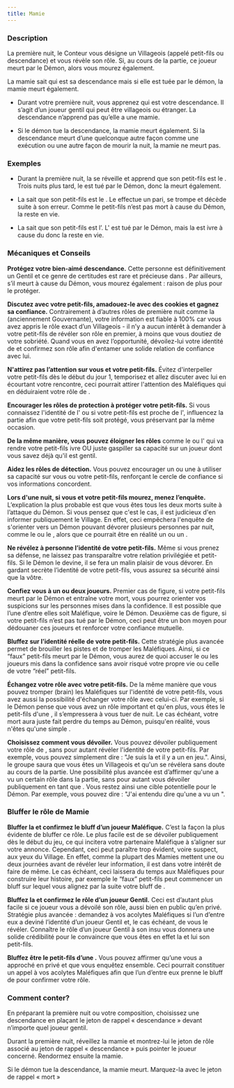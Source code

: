 ```yaml
---
title: Mamie
---
```



<Role MAMIE header />

### Description

La première nuit, le Conteur vous désigne un Villageois (appelé petit-fils ou descendance) et vous révèle son rôle. Si, au cours de la partie, ce joueur meurt par le Démon, alors vous mourez également.

La mamie sait qui est sa descendance mais si elle est tuée par le démon, la mamie meurt également.

-   Durant votre première nuit, vous apprenez qui est votre descendance. Il s’agit d’un joueur gentil qui peut être villageois ou étranger. La descendance n’apprend pas qu’elle a une mamie.

-   Si le démon tue la descendance, la mamie meurt également. Si la descendance meurt d’une quelconque autre façon comme une exécution ou une autre façon de mourir la nuit, la mamie ne meurt pas.

### Exemples

- Durant la première nuit, la <Role MAMIE /> se réveille et apprend que son petit-fils est le <Role PROFESSEUR />. Trois nuits plus tard, le <Role PROFESSEUR /> est tué par le Démon, donc la <Role MAMIE /> meurt également.

- La <Role MAMIE /> sait que son petit-fils est le <Role PARIEUR />. Le <Role PARIEUR /> effectue un pari, se trompe et décède suite à son erreur. Comme le petit-fils n’est pas mort à cause du Démon, la <Role MAMIE /> reste en vie.

- La <Role MAMIE /> sait que son petit-fils est l’<Role INVENTEUR />. L'<Role INVENTEUR /> est tué par le Démon, mais la <Role MAMIE /> est ivre à cause du <Role MARIN /> donc la <Role MAMIE /> reste en vie.

### Mécaniques et Conseils

**Protégez votre bien-aimé descendance.** Cette personne est définitivement un Gentil et ce genre de certitudes est rare et précieuse dans <Module BAD_MOON_RISING />. Par ailleurs, s’il meurt à cause du Démon, vous mourez également : raison de plus pour le protéger.

**Discutez avec votre petit-fils, amadouez-le avec des cookies et gagnez sa confiance.** Contrairement à d’autres rôles de première nuit comme la <Role LAVANDIERE /> (anciennement Gouvernante), votre information est fiable à 100% car vous avez appris le rôle exact d’un Villageois - il n’y a aucun intérêt à demander à votre petit-fils de révéler son rôle en premier, à moins que vous doutiez de votre sobriété. Quand vous en avez l’opportunité, dévoilez-lui votre identité de <Role MAMIE /> et confirmez son rôle afin d'entamer une solide relation de confiance avec lui.

**N'attirez pas l’attention sur vous et votre petit-fils.** Évitez d'interpeller votre petit-fils dès le début du jour 1, temporisez et allez discuter avec lui en écourtant votre rencontre, ceci pourrait attirer l'attention des Maléfiques qui en déduiraient votre rôle de <Role MAMIE />.

**Encourager les rôles de protection à protéger votre petit-fils.** Si vous connaissez l'identité de l'<Role AUBERGISTE /> ou si votre petit-fils est proche de l'<Role HERBORISTE />, influencez la partie afin que votre petit-fils soit protégé, vous préservant par la même occasion.

**De la même manière, vous pouvez éloigner les rôles** comme le <Role MARIN /> ou l'<Role EXORCISTE /> qui va rendre votre petit-fils ivre OU juste gaspiller sa capacité sur un joueur dont vous savez déjà qu'il est gentil.

**Aidez les rôles de détection.**  Vous pouvez encourager un <Role PARIEUR /> ou une <Role FEMME_DE_CHAMBRE /> à utiliser sa capacité sur vous ou votre petit-fils, renforçant le cercle de confiance si vos informations concordent.

**Lors d'une nuit, si vous et votre petit-fils mourez, menez l’enquête.** L’explication la plus probable est que vous êtes tous les deux morts suite à l’attaque du Démon. Si vous pensez que c'est le cas, il est judicieux d'en informer publiquement le Village. En effet, ceci empêchera l'enquête de s'orienter vers un Démon pouvant dévorer plusieurs personnes par nuit, comme le <Role SHABALOTH /> ou le <Role PO />, alors que ce pourrait être en réalité un <Role ZOMBUUL /> ou un <Role PUKKA />.

**Ne révélez à personne l’identité de votre petit-fils.** Même si vous prenez sa défense, ne laissez pas transparaître votre relation privilégiée <Role MAMIE /> et petit-fils. Si le Démon le devine, il se fera un malin plaisir de vous dévorer. En gardant secrète l’identité de votre petit-fils, vous assurez sa sécurité ainsi que la vôtre.

**Confiez vous à un ou deux joueurs.** Premier cas de figure, si votre petit-fils meurt par le Démon et entraîne votre mort, vous pourrez orienter vos suspicions sur les personnes mises dans la confidence. Il est possible que l’une d’entre elles soit Maléfique, voire le Démon. Deuxième cas de figure, si votre petit-fils n’est pas tué par le Démon, ceci peut être un bon moyen pour dédouaner ces joueurs et renforcer votre confiance mutuelle.

**Bluffez sur l’identité réelle de votre petit-fils.** Cette stratégie plus avancée permet de brouiller les pistes et de tromper les Maléfiques. Ainsi, si ce “faux” petit-fils meurt par le Démon, vous aurez de quoi accuser le ou les joueurs mis dans la confidence sans avoir risqué votre propre vie ou celle de votre “réel” petit-fils.

**Échangez votre rôle avec votre petit-fils.** De la même manière que vous pouvez tromper (brain) les Maléfiques sur l'identité de votre petit-fils, vous avez aussi la possibilité d'échanger votre rôle avec celui-ci. Par exemple, si le Démon pense que vous avez un rôle important et qu'en plus, vous êtes le petit-fils d'une <Role MAMIE />, il s’empressera à vous tuer de nuit. Le cas échéant, votre mort aura juste fait perdre du temps au Démon, puisqu'en réalité, vous n'êtes qu'une simple <Role MAMIE />.

**Choisissez comment vous dévoiler.** Vous pouvez dévoiler publiquement votre rôle de <Role MAMIE />, sans pour autant révéler l'identité de votre petit-fils. Par exemple, vous pouvez simplement dire : "Je suis la <Role MAMIE /> et il y a un <Role EXORCISTE /> en jeu.". Ainsi, le groupe saura que vous êtes un Villageois et qu'un <Role EXORCISTE /> se révélera sans doute au cours de la partie. Une possibilité plus avancée est d’affirmer qu'une <Role MAMIE /> a vu un certain rôle dans la partie, sans pour autant vous dévoiler publiquement en tant que <Role MAMIE />. Vous restez ainsi une cible potentielle pour le Démon. Par exemple, vous pouvez dire : "J'ai entendu dire qu'une <Role MAMIE /> a vu un <Role EXORCISTE />".

### Bluffer le rôle de Mamie

**Bluffer la <Role MAMIE /> et confirmez le bluff d’un joueur Maléfique.** C’est la façon la plus évidente de bluffer ce rôle. Le plus facile est de se dévoiler publiquement dès le début du jeu, ce qui incitera votre partenaire Maléfique à s’aligner sur votre annonce. Cependant, ceci peut paraître trop évident, voire suspect, aux yeux du Village. En effet, comme la plupart des Mamies mettent une ou deux journées avant de révéler leur information, il est dans votre intérêt de faire de même. Le cas échéant, ceci laissera du temps aux Maléfiques pour construire leur histoire, par exemple le “faux” petit-fils peut commencer un bluff sur lequel vous alignez par la suite votre bluff de <Role MAMIE />.

**Bluffez la <Role MAMIE /> et confirmez le rôle d’un joueur Gentil.** Ceci est d’autant plus facile si ce joueur vous a dévoilé son rôle, aussi bien en public qu’en privé. Stratégie plus avancée : demandez à vos acolytes Maléfiques si l’un d’entre eux a deviné l’identité d’un joueur Gentil et, le cas échéant, de vous le révéler. Connaître le rôle d’un joueur Gentil à son insu vous donnera une solide crédibilité pour le convaincre que vous êtes en effet la <Role MAMIE /> et lui son petit-fils.

**Bluffez être le petit-fils d’une <Role MAMIE />.** Vous pouvez affirmer qu’une <Role MAMIE /> vous a approché en privé et que vous enquêtez ensemble. Ceci pourrait constituer un appel à vos acolytes Maléfiques afin que l’un d’entre eux prenne le bluff de <Role MAMIE /> pour confirmer votre rôle.

### Comment conter?

En préparant la première nuit ou votre composition, choisissez une descendance en plaçant le jeton de rappel « descendance » devant n’importe quel joueur gentil.

Durant la première nuit, réveillez la mamie et montrez-lui le jeton de rôle associé au jeton de rappel « descendance » puis pointer le joueur concerné. Rendormez ensuite la mamie. 

Si le démon tue la descendance, la mamie meurt. Marquez-la avec le jeton de rappel « mort »